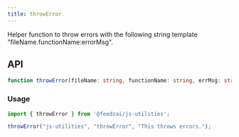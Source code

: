 ```yaml
---
title: throwError
---
```

Helper function to throw errors with the following string template "fileName.functionName:errorMsg".

## API

```typescript
function throwError(fileName: string, functionName: string, errMsg: string): void;
```

### Usage

```typescript
import { throwError } from '@feedzai/js-utilities';

throwError("js-utilities", "throwError", "This throws errors.");
```
